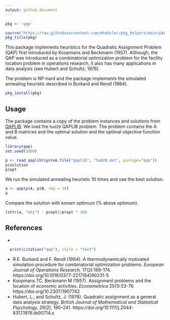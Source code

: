 ```yaml
---
output: github_document
---
```


```r
pkg <- 'qap'

source("https://raw.githubusercontent.com/mhahsler/pkg_helpers/main/pkg_helpers.R")
pkg_title(pkg)
```

This package implements heuristics for the Quadratic Assignment Problem (QAP) 
first introduced by Koopmans and Beckmann (1957).
Although, the QAP was introduced as a combinatorial optimization problem for the facility location problem in operations research, it also has many applications in data analysis (see Hubert and Schultz; 1976).

The problem is NP-hard and the package implements the simulated annealing heuristic described in Burkard and Rendl (1984).



```r
pkg_install(pkg)
```

## Usage

The package contains a copy of the problem instances and solutions
from [QAPLIB](https://www.opt.math.tugraz.at/qaplib/).
We load the `had20` QAPLIB problem. The problem contains the A and B matrices and the optimal solution and the optimal
objective function value. 
```r
library(qap)
set.seed(1000)

p <- read_qaplib(system.file("qaplib", "had20.dat", package="qap"))
p$solution
p$opt
```

We run the simulated annealing heuristic 10 times and use the best solution.
```r
a <- qap(p$A, p$B, rep = 10)
a
```

Compare the solution with known optimum (% above optimum).
```r
(attr(a, "obj") - p$opt)/p$opt * 100
```

## References

* 
```r
  print(citation("qap"), style = "text")
```
* R.E. Burkard and F. Rendl (1984). A thermodynamically motivated simulation procedure for combinatorial optimization problems. _European Journal of Operations Research,_ 17(2):169-174.
  https://doi.org/10.1016/0377-2217(84)90231-5
* Koopmans TC, Beckmann M (1957). Assignment problems and the location of economic activities. _Econometrica_ 25(1):53-76.
  https://doi.org/10.2307/1907742
* Hubert, L., and Schultz, J. (1976). Quadratic assignment as a general data analysis strategy. 
  _British Journal of Mathematical and Statistical Psychology,_ 29(2), 190–241. 
  https://doi.org/10.1111/j.2044-8317.1976.tb00714.x


